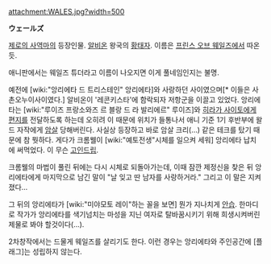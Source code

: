 attachment:WALES.jpg?width=500

'''ウェールズ'''

[[제로의 사역마]]의 등장인물. [[알비온]] 왕국의 [[황태자]]. 이름은 [[프린스 오브 웨일즈]]에서 따온 듯.

애니판에서는 웨일즈 튜더라고 이름이 나오지면 이게 풀네임인지는 불명.

예전에 [wiki:"앙리에타 드 트리스테인" 앙리에타]와 사랑하던 사이였으며[* 이들은 사촌오누이사이였다.] 알비온이 '레콘키스타'에 함락되자 저항군을 이끌고 있었다. 앙리에타는 [wiki:"루이즈 프랑소와즈 르 블랑 드 라 발리에르" 루이즈]와 [[히라가 사이토]]에게 [[편지]]를 전달하도록 하는데 오히려 이 때문에 위치가 들통나서 애니 기준 1기 후반부에 왈드 자작에게 [[암살]] 당해버린다. 사실상 등장하고 바로 암살 크리(…) 같은 테크를 탔기 때문에 참 뭣하다. 게다가 크롬웰이 [wiki:"예토전생"시체를 일으켜 세워] 앙리에타 납치에 써먹었다. 이 무슨 [[고인드립]].

크롬웰의 마법이 풀린 뒤에는 다시 시체로 되돌아가는데, 이때 잠깐 제정신을 찾은 뒤 앙리에타에게 마지막으로 남긴 말이 "날 잊고 딴 남자를 사랑하거라." 그리고 이 말은 지켜졌다...

그 뒤의 앙리에타가 [wiki:"미야모토 레이"하는 꼴을 보면] 뭔가 지나치게 [[안습]]. 한마디로 작가가 앙리에타를 색기넘치는 마성을 지닌 여자로 탈바꿈시키기 위해 희생시켜버린 제물로 봐야 할것이다(...).

2차창작에서는 드물게 웨일즈를 살리기도 한다. 이런 경우는 앙리에타와 주인공간에 [플래그]는 성립하지 않는다.
